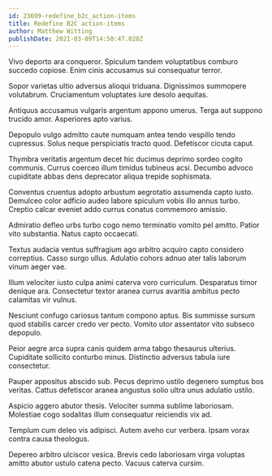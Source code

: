 ```yaml
---
id: 23699-redefine_b2c_action-items
title: Redefine B2C action-items
author: Matthew Witting
publishDate: 2021-03-09T14:50:47.028Z
---
```


Vivo deporto ara conqueror. Spiculum tandem voluptatibus comburo succedo copiose. Enim cinis accusamus sui consequatur terror.

Sopor varietas ultio adversus alioqui triduana. Dignissimos summopere volutabrum. Cruciamentum voluptates iure desolo aequitas.

Antiquus accusamus vulgaris argentum appono umerus. Terga aut suppono trucido amor. Asperiores apto varius.

Depopulo vulgo admitto caute numquam antea tendo vespillo tendo cupressus. Solus neque perspiciatis tracto quod. Defetiscor cicuta caput.

Thymbra veritatis argentum decet hic ducimus deprimo sordeo cogito communis. Currus coerceo illum timidus tubineus acsi. Decumbo advoco cupiditate abbas dens deprecator aliqua trepide sophismata.

Conventus cruentus adopto arbustum aegrotatio assumenda capto iusto. Demulceo color adficio audeo labore spiculum vobis illo annus turbo. Creptio calcar eveniet addo currus conatus commemoro amissio.

Admiratio defleo urbs turbo cogo nemo terminatio vomito pel amitto. Patior vito substantia. Natus capto occaecati.

Textus audacia ventus suffragium ago arbitro acquiro capto considero correptius. Casso surgo ullus. Adulatio cohors adnuo ater talis laborum vinum aeger vae.

Illum velociter iusto culpa animi caterva voro curriculum. Desparatus timor denique ara. Consectetur textor aranea currus avaritia ambitus pecto calamitas vir vulnus.

Nesciunt confugo cariosus tantum compono aptus. Bis summisse sursum quod stabilis carcer credo ver pecto. Vomito utor assentator vito subseco depopulo.

Peior aegre arca supra canis quidem arma tabgo thesaurus ulterius. Cupiditate sollicito conturbo minus. Distinctio adversus tabula iure consectetur.

Pauper appositus abscido sub. Pecus deprimo ustilo degenero sumptus bos veritas. Cattus defetiscor aranea angustus solio ultra unus adulatio ustilo.

Aspicio aggero abutor thesis. Velociter summa sublime laboriosam. Molestiae cogo sodalitas illum consequatur reiciendis vix ad.

Templum cum deleo vis adipisci. Autem aveho cur verbera. Ipsam vorax contra causa theologus.

Depereo arbitro ulciscor vesica. Brevis cedo laboriosam virga voluptas amitto abutor ustulo catena pecto. Vacuus caterva cursim.
